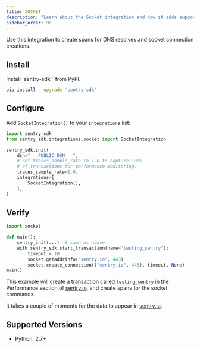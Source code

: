 ```yaml
---
title: SOCKET
description: "Learn about the Socket integration and how it adds support network actions."
sidebar_order: 90
---
```


Use this integration to create spans for DNS resolves and socket connection creations.

## Install

Install `sentry-sdk`` from PyPI.

```bash
pip install --upgrade 'sentry-sdk'
```

## Configure

Add `SocketIntegration()` to your `integrations` list:

<SignInNote />

```python
import sentry_sdk
from sentry_sdk.integrations.socket import SocketIntegration

sentry_sdk.init(
    dsn="___PUBLIC_DSN___",
    # Set traces_sample_rate to 1.0 to capture 100%
    # of transactions for performance monitoring.
    traces_sample_rate=1.0,
    integrations=[
        SocketIntegration(),
    ],
)
```

## Verify

```python
import socket

def main():
    sentry_init(...)  # same as above
    with sentry_sdk.start_transaction(name="testing_sentry"):
        timeout = 10
        socket.getaddrinfo("sentry.io", 443)
        socket.create_connection(("sentry.io", 443), timeout, None)
main()
```

This example will create a transaction called `testing_sentry` in the Performance section of [sentry.io](https://sentry.io), and create spans for the socket commands.

It takes a couple of moments for the data to appear in [sentry.io](https://sentry.io).


## Supported Versions

- Python: 2.7+

